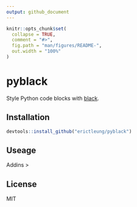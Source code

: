 ```yaml
---
output: github_document
---
```


<!-- README.md is generated from README.Rmd. Please edit that file -->

```r
knitr::opts_chunk$set(
  collapse = TRUE,
  comment = "#>",
  fig.path = "man/figures/README-",
  out.width = "100%"
)
```

# pyblack

<!-- badges: start -->
<!-- badges: end -->

Style Python code blocks with [black](https://github.com/psf/black).

## Installation

```r
devtools::install_github("erictleung/pyblack")
```

## Useage

Addins > 

## License

MIT
